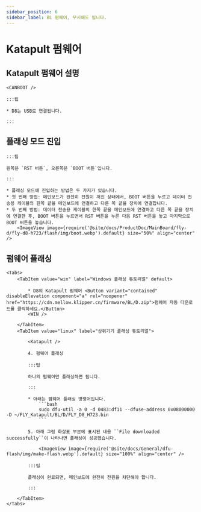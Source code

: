 ```yaml
---
sidebar_position: 6
sidebar_label: BL 펌웨어, 무시해도 됩니다.
---
```



# Katapult 펌웨어

## Katapult 펌웨어 설명

    <CANBOOT />

    :::팁

    * D8는 USB로 연결됩니다.

    :::

## 플래싱 모드 진입

    :::팁

    왼쪽은 `RST 버튼`, 오른쪽은 `BOOT 버튼`입니다.

    :::

    * 플래싱 모드에 진입하는 방법은 두 가지가 있습니다.
    * 첫 번째 방법: 메인보드가 완전히 전원이 꺼진 상태에서, BOOT 버튼을 누르고 데이터 전송용 케이블의 한쪽 끝을 메인보드에 연결하고 다른 쪽 끝을 장치에 연결합니다.
    * 두 번째 방법: 데이터 전송용 케이블의 한쪽 끝을 메인보드에 연결하고 다른 쪽 끝을 장치에 연결한 후, BOOT 버튼을 누르면서 RST 버튼을 누른 다음 RST 버튼을 놓고 마지막으로 BOOT 버튼을 놓습니다.
        <ImageView image={require('@site/docs/ProductDoc/MainBoard/fly-d/fly-d8-h723/flash/img/boot.webp').default} size="50%" align="center" />

## 펌웨어 플래싱

    <Tabs>
        <TabItem value="win" label="Windows 플래싱 튜토리얼" default>

            * D8의 Katapult 펌웨어 <Button variant="contained" disableElevation component="a" rel="noopener" href="https://cdn.mellow.klipper.cn/firmware/BL/D.zip">펌웨어 자동 다운로드를 클릭하세요.</Button>
            <WIN />

        </TabItem>
        <TabItem value="linux" label="상위기기 플래싱 튜토리얼">

            <Katapult />

            4. 펌웨어 플래싱

            :::팁

            하나의 펌웨어만 플래싱하면 됩니다.

            :::

            * 아래는 펌웨어 플래싱 명령어입니다.
                ```bash
                sudo dfu-util -a 0 -d 0483:df11 --dfuse-address 0x08000000 -D ~/FLY_Katapult/BL/D/FLY_D8_H723.bin
                ```

            5. 아래 그림 화살표 부분에 표시된 내용 ``File downloaded successfully``이 나타나면 플래싱이 성공했습니다.

                <ImageView image={require('@site/docs/General/dfu-flash/img/make-flash.webp').default} size="100%" align="center" />

            :::팁

            플래싱이 완료되면, 메인보드에 완전히 전원을 차단해야 합니다.

            :::

        </TabItem>
    </Tabs>
